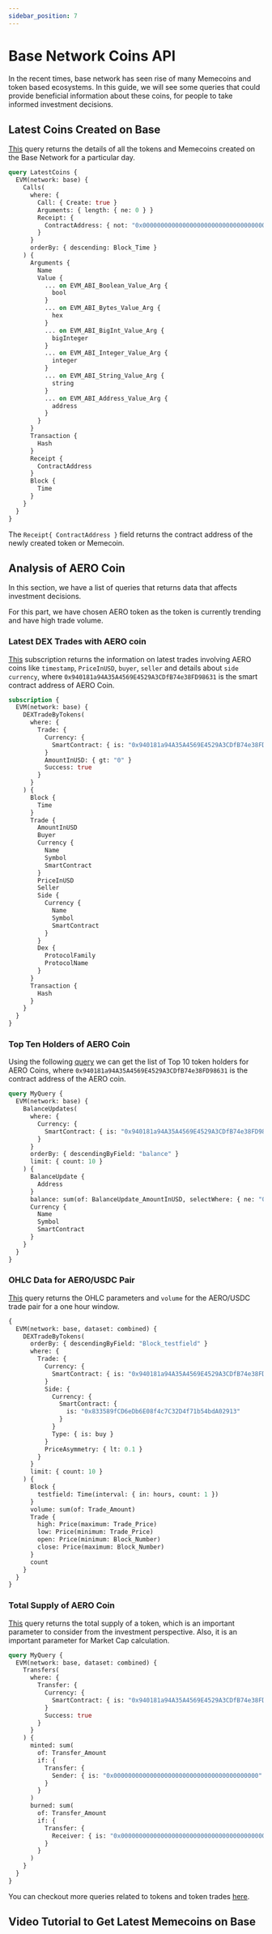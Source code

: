 ```yaml
---
sidebar_position: 7
---
```



# Base Network Coins API

In the recent times, base network has seen rise of many Memecoins and token based ecosystems.
In this guide, we will see some queries that could provide beneficial information about these coins, for people to take informed investment decisions.

## Latest Coins Created on Base

[This](https://ide.bitquery.io/Latest-Coin-on-Base-Coin_3) query returns the details of all the tokens and Memecoins created on the Base Network for a particular day.

```graphql
query LatestCoins {
  EVM(network: base) {
    Calls(
      where: {
        Call: { Create: true }
        Arguments: { length: { ne: 0 } }
        Receipt: {
          ContractAddress: { not: "0x0000000000000000000000000000000000000000" }
        }
      }
      orderBy: { descending: Block_Time }
    ) {
      Arguments {
        Name
        Value {
          ... on EVM_ABI_Boolean_Value_Arg {
            bool
          }
          ... on EVM_ABI_Bytes_Value_Arg {
            hex
          }
          ... on EVM_ABI_BigInt_Value_Arg {
            bigInteger
          }
          ... on EVM_ABI_Integer_Value_Arg {
            integer
          }
          ... on EVM_ABI_String_Value_Arg {
            string
          }
          ... on EVM_ABI_Address_Value_Arg {
            address
          }
        }
      }
      Transaction {
        Hash
      }
      Receipt {
        ContractAddress
      }
      Block {
        Time
      }
    }
  }
}
```

The `Receipt{ ContractAddress }` field returns the contract address of the newly created token or Memecoin.

## Analysis of AERO Coin

In this section, we have a list of queries that returns data that affects investment decisions.

For this part, we have chosen AERO token as the token is currently trending and have high trade volume.

### Latest DEX Trades with AERO coin

[This](https://ide.bitquery.io/Subscription-for-Latest-Trades-for-AERO_1) subscription returns the information on latest trades involving AERO coins like `timestamp`, `PriceInUSD`, `buyer`, `seller` and details about `side currency`, where `0x940181a94A35A4569E4529A3CDfB74e38FD98631` is the smart contract address of AERO Coin.

```graphql
subscription {
  EVM(network: base) {
    DEXTradeByTokens(
      where: {
        Trade: {
          Currency: {
            SmartContract: { is: "0x940181a94A35A4569E4529A3CDfB74e38FD98631" }
          }
          AmountInUSD: { gt: "0" }
          Success: true
        }
      }
    ) {
      Block {
        Time
      }
      Trade {
        AmountInUSD
        Buyer
        Currency {
          Name
          Symbol
          SmartContract
        }
        PriceInUSD
        Seller
        Side {
          Currency {
            Name
            Symbol
            SmartContract
          }
        }
        Dex {
          ProtocolFamily
          ProtocolName
        }
      }
      Transaction {
        Hash
      }
    }
  }
}
```

### Top Ten Holders of AERO Coin

Using the following [query](https://ide.bitquery.io/Top-Holders-for-Aero-Token) we can get the list of Top 10 token holders for AERO Coins, where `0x940181a94A35A4569E4529A3CDfB74e38FD98631` is the contract address of the AERO coin.

```graphql
query MyQuery {
  EVM(network: base) {
    BalanceUpdates(
      where: {
        Currency: {
          SmartContract: { is: "0x940181a94A35A4569E4529A3CDfB74e38FD98631" }
        }
      }
      orderBy: { descendingByField: "balance" }
      limit: { count: 10 }
    ) {
      BalanceUpdate {
        Address
      }
      balance: sum(of: BalanceUpdate_AmountInUSD, selectWhere: { ne: "0" })
      Currency {
        Name
        Symbol
        SmartContract
      }
    }
  }
}
```

### OHLC Data for AERO/USDC Pair

[This](https://ide.bitquery.io/OHLC-of-AERO-Coin_1) query returns the OHLC parameters and `volume` for the AERO/USDC trade pair for a one hour window.

```graphql
{
  EVM(network: base, dataset: combined) {
    DEXTradeByTokens(
      orderBy: { descendingByField: "Block_testfield" }
      where: {
        Trade: {
          Currency: {
            SmartContract: { is: "0x940181a94A35A4569E4529A3CDfB74e38FD98631" }
          }
          Side: {
            Currency: {
              SmartContract: {
                is: "0x833589fCD6eDb6E08f4c7C32D4f71b54bdA02913"
              }
            }
            Type: { is: buy }
          }
          PriceAsymmetry: { lt: 0.1 }
        }
      }
      limit: { count: 10 }
    ) {
      Block {
        testfield: Time(interval: { in: hours, count: 1 })
      }
      volume: sum(of: Trade_Amount)
      Trade {
        high: Price(maximum: Trade_Price)
        low: Price(minimum: Trade_Price)
        open: Price(minimum: Block_Number)
        close: Price(maximum: Block_Number)
      }
      count
    }
  }
}
```

### Total Supply of AERO Coin

[This](https://ide.bitquery.io/Total-supply-of-a-AERO-on-Base) query returns the total supply of a token, which is an important parameter to consider from the investment perspective. Also, it is an important parameter for Market Cap calculation.

```graphql
query MyQuery {
  EVM(network: base, dataset: combined) {
    Transfers(
      where: {
        Transfer: {
          Currency: {
            SmartContract: { is: "0x940181a94A35A4569E4529A3CDfB74e38FD98631" }
          }
          Success: true
        }
      }
    ) {
      minted: sum(
        of: Transfer_Amount
        if: {
          Transfer: {
            Sender: { is: "0x0000000000000000000000000000000000000000" }
          }
        }
      )
      burned: sum(
        of: Transfer_Amount
        if: {
          Transfer: {
            Receiver: { is: "0x0000000000000000000000000000000000000000" }
          }
        }
      )
    }
  }
}
```

You can checkout more queries related to tokens and token trades [here](https://docs.bitquery.io/docs/examples/dextrades/token-trades-apis/#ohlc-in-usd-of-a-token).

## Video Tutorial to Get Latest Memecoins on Base

<VideoPlayer url="https://youtu.be/jArOBPZpTFQ" />
